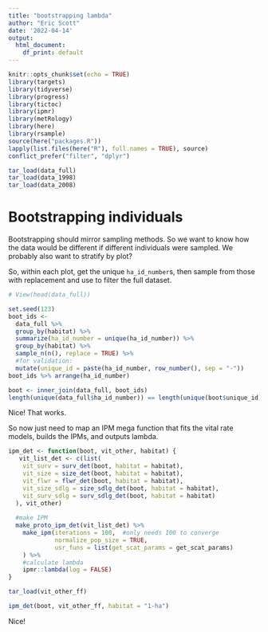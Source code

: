 ```yaml
---
title: "bootstrapping lambda"
author: "Eric Scott"
date: '2022-04-14'
output: 
  html_document: 
    df_print: default
---
```


```r
knitr::opts_chunk$set(echo = TRUE)
library(targets)
library(tidyverse)
library(progress)
library(tictoc)
library(ipmr)
library(metRology)
library(here)
library(rsample)
source(here("packages.R"))
lapply(list.files(here("R"), full.names = TRUE), source)
conflict_prefer("filter", "dplyr")
```

```r
tar_load(data_full)
tar_load(data_1998)
tar_load(data_2008)
```

# Bootstrapping individuals

Bootstrapping should mirror sampling methods.
So we want to know how the data would be different if different individuals were sampled.
We probably also want to stratify by plot?

So, within each plot, get the unique `ha_id_number`s, then sample from those with replacement and use to filter the full dataset.

```r
# View(head(data_full))
```

```r
set.seed(123)
boot_ids <-
  data_full %>% 
  group_by(habitat) %>% 
  summarize(ha_id_number = unique(ha_id_number)) %>% 
  group_by(habitat) %>% 
  sample_n(n(), replace = TRUE) %>% 
  #for validation:
  mutate(unique_id = paste(ha_id_number, row_number(), sep = "-"))
boot_ids %>% arrange(ha_id_number)

boot <- inner_join(data_full, boot_ids)
length(unique(data_full$ha_id_number)) == length(unique(boot$unique_id))
```

Nice!
That works.

So now just need to map an IPM mega function that fits the vital rate models, builds the IPMs, and outputs lambda.

```r
ipm_det <- function(boot, vit_other, habitat) {
   vit_list_det <- c(list(
    vit_surv = surv_det(boot, habitat = habitat),
    vit_size = size_det(boot, habitat = habitat),
    vit_flwr = flwr_det(boot, habitat = habitat),
    vit_size_sdlg = size_sdlg_det(boot, habitat = habitat),
    vit_surv_sdlg = surv_sdlg_det(boot, habitat = habitat)
  ), vit_other)
  
  #make IPM
  make_proto_ipm_det(vit_list_det) %>% 
    make_ipm(iterations = 100,  #only needs 100 to converge
             normalize_pop_size = TRUE,
             usr_funs = list(get_scat_params = get_scat_params)
    ) %>% 
    #calculate lambda
    ipmr::lambda(log = FALSE)
}
```

```r
tar_load(vit_other_ff)
```

```r
ipm_det(boot, vit_other_ff, habitat = "1-ha")
```

Nice!
